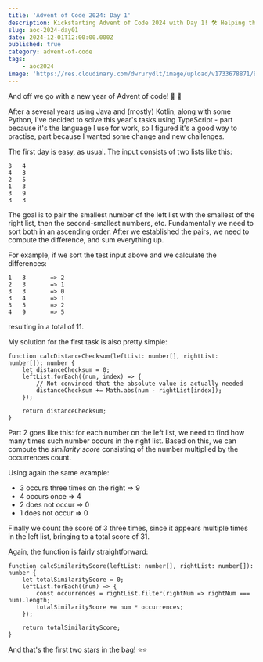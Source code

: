 ```yaml
---
title: 'Advent of Code 2024: Day 1'
description: Kickstarting Advent of Code 2024 with Day 1! 🛠️ Helping the elves solve puzzles as we embark on the road to 500 stars. ✨🎄
slug: aoc-2024-day01
date: 2024-12-01T12:00:00.000Z
published: true
category: advent-of-code
tags:
    - aoc2024
image: 'https://res.cloudinary.com/dwrurydlt/image/upload/v1733678871/Blog/aoc_k6dkti.webp'
---
```


And off we go with a new year of Advent of code! 🥳 🎄

After a several years using Java and (mostly) Kotlin, along with some Python, I've decided to solve this year's tasks using TypeScript - part because it's the language I use for work, so I figured it's a good way to practise, part because I wanted some change and new challenges.

The first day is easy, as usual. The input consists of two lists like this:

```
3   4
4   3
2   5
1   3
3   9
3   3
```

The goal is to pair the smallest number of the left list with the smallest of the right list, then the second-smallest numbers, etc. Fundamentally we need to sort both in an ascending order.
After we established the pairs, we need to compute the difference, and sum everything up.

For example, if we sort the test input above and we calculate the differences:

```
1	3		=> 2
2	3		=> 1
3	3		=> 0
3	4		=> 1
3	5		=> 2
4	9		=> 5
```

resulting in a total of 11.

My solution for the first task is also pretty simple:

```
function calcDistanceChecksum(leftList: number[], rightList: number[]): number {
    let distanceChecksum = 0;
    leftList.forEach((num, index) => {
        // Not convinced that the absolute value is actually needed
        distanceChecksum += Math.abs(num - rightList[index]);
    });

    return distanceChecksum;
}
```

Part 2 goes like this: for each number on the left list, we need to find how many times such number occurs in the right list. Based on this, we can compute the _similarity score_ consisting of the number multiplied by the occurrences count.

Using again the same example:

- 3 occurs three times on the right => 9
- 4 occurs once => 4
- 2 does not occur => 0
- 1 does not occur => 0

Finally we count the score of 3 three times, since it appears multiple times in the left list, bringing to a total score of 31.

Again, the function is fairly straightforward:

```
function calcSimilarityScore(leftList: number[], rightList: number[]): number {
    let totalSimilarityScore = 0;
    leftList.forEach((num) => {
        const occurrences = rightList.filter(rightNum => rightNum === num).length;
        totalSimilarityScore += num * occurrences;
    });

    return totalSimilarityScore;
}
```

And that's the first two stars in the bag! ⭐⭐
